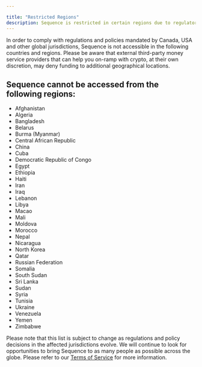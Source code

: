 ---

title: "Restricted Regions"
description: Sequence is restricted in certain regions due to regulatory requirements from Canada, USA, and other global jurisdictions.
---

In order to comply with regulations and policies mandated by Canada, USA and other global jurisdictions, Sequence is not accessible in the following countries and regions. Please be aware that external third-party money service providers that can help you on-ramp with crypto, at their own discretion, may deny funding to additional geographical locations.

## Sequence cannot be accessed from the following regions:
- Afghanistan
- Algeria
- Bangladesh
- Belarus
- Burma (Myanmar)
- Central African Republic
- China
- Cuba
- Democratic Republic of Congo
- Egypt
- Ethiopia
- Haiti
- Iran
- Iraq
- Lebanon
- Libya
- Macao
- Mali
- Moldova
- Morocco
- Nepal
- Nicaragua
- North Korea
- Qatar
- Russian Federation
- Somalia
- South Sudan
- Sri Lanka
- Sudan
- Syria
- Tunisia
- Ukraine
- Venezuela
- Yemen
- Zimbabwe

Please note that this list is subject to change as regulations and policy decisions in the affected jurisdictions evolve. We will continue to look for opportunities to bring Sequence to as many people as possible across the globe. Please refer to our [Terms of Service](https://sequence.xyz/terms) for more information.

